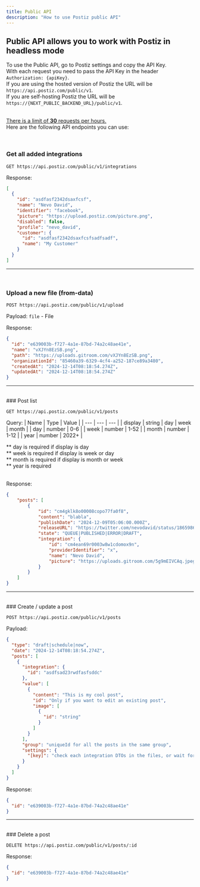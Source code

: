 ```yaml
---
title: Public API
description: "How to use Postiz public API"
---
```


## Public API allows you to work with Postiz in headless mode

To use the Public API, go to Postiz settings and copy the API Key.<br />
With each request you need to pass the API Key in the header `Authorization: {apiKey}`.<br />
If you are using the hosted version of Postiz the URL will be `https://api.postiz.com/public/v1`.<br />
If you are self-hosting Postiz the URL will be `https://{NEXT_PUBLIC_BACKEND_URL}/public/v1`.<br /><br />

<u>There is a limit of **30** requests per hours.</u>
<br />
Here are the following API endpoints you can use:

<br />

### Get all added integrations

```http
GET https://api.postiz.com/public/v1/integrations
```

Response:

```json
[
  {
    "id": "asdfasf2342dsaxfcsf",
    "name": "Nevo David",
    "identifier": "facebook",
    "picture": "https://upload.postiz.com/picture.png",
    "disabled": false,
    "profile": "nevo_david",
    "customer": {
      "id": "asdfasf2342dsaxfcsfsadfsadf",
      "name": "My Customer"
    }
  }
]
```

---

<br />

### Upload a new file (from-data)

```http
POST https://api.postiz.com/public/v1/upload
```

Payload:
`file` - File

Response:

```json
{
  "id": "e639003b-f727-4a1e-87bd-74a2c48ae41e",
  "name": "vXJYn8EzSB.png",
  "path": "https://uploads.gitroom.com/vXJYn8EzSB.png",
  "organizationId": "85460a39-6329-4cf4-a252-187ce89a3480",
  "createdAt": "2024-12-14T08:18:54.274Z",
  "updatedAt": "2024-12-14T08:18:54.274Z"
}
```

---

<br />
### Post list

```http
GET https://api.postiz.com/public/v1/posts
```

Query:
| Name | Type | Value |
| --- | --- | --- |
| display | string | day \| week \| month |
| day | number | 0-6 |
| week | number | 1-52 |
| month | number | 1-12 |
| year | number | 2022+ |

** day is required if display is day<br />
** week is required if display is week or day<br />
** month is required if display is month or week<br />
** year is required<br /><br />

Response:

```json
{
    "posts": [
        {
            "id": "cm4gklk8o00008copo77fa0f8",
            "content": "blabla",
            "publishDate": "2024-12-09T05:06:00.000Z",
            "releaseURL": "https://twitter.com/nevodavid/status/1865986385708204316",
            "state": "QUEUE|PUBLISHED|ERROR|DRAFT",
            "integration": {
                "id": "cm4ean69r0003w8w1cdomox9n",
                "providerIdentifier": "x",
                "name": "Nevo David",
                "picture": "https://uploads.gitroom.com/5g9mEIVCAq.jpeg"
            }
        }
    ]
}
```

---

<br />
### Create / update a post

```http
POST https://api.postiz.com/public/v1/posts
```

Payload:

```json
{
  "type": "draft|schedule|now",
  "date": "2024-12-14T08:18:54.274Z",
  "posts": [
    {
      "integration": {
        "id": "asdfsad23rwdfasfsddc"
      },
      "value": [
        {
          "content": "This is my cool post",
          "id": "Only if you want to edit an existing post",
          "image": [
            {
              "id": "string"
            }
          ]
        }
      ],
      "group": "uniqueId for all the posts in the same group",
      "settings": {
        "[key]": "check each integration DTOs in the files, or wait for the error on a new request"
      }
    }
  ]
}
```

Response:

```json
{
  "id": "e639003b-f727-4a1e-87bd-74a2c48ae41e"
}
```

---

<br />
### Delete a post

```http
DELETE https://api.postiz.com/public/v1/posts/:id
```

Response:

```json
{
  "id": "e639003b-f727-4a1e-87bd-74a2c48ae41e"
}
```